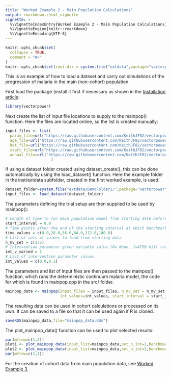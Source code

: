 ```yaml
---
title: "Worked Example 2 - Main Population Calculations"
output: rmarkdown::html_vignette
vignette: >
  %\VignetteIndexEntry{Worked Example 2 - Main Population Calculations}
  %\VignetteEngine{knitr::rmarkdown}
  %\VignetteEncoding{UTF-8}
---
```


```r
knitr::opts_chunk$set(
  collapse = TRUE,
  comment = "#>"
)
knitr::opts_chunk$set(root.dir = system.file("extdata",package="vectorpower"))
```

This is an example of how to load a dataset and carry out simulations of the progression of malaria in the main (non-cohort) population.

First load the package (install it first if necessary as shown in the [Installation article](https://keithjf82.github.io/vectorpower/articles/B_installation.html):

```r
library(vectorpower)
```

Next create the list of input file locations to supply to the mainpop() function.  Here the files are located online, so the list is created manually:

```r
input_files <- list(
  param_file=url("https://raw.githubusercontent.com/KeithJF82/vectorpower/master/inst/extdata/DemoFolder1/model_parameters.txt"),
  age_file=url("https://raw.githubusercontent.com/KeithJF82/vectorpower/master/inst/extdata/DemoFolder1/age_data.txt"),
  het_file=url("https://raw.githubusercontent.com/KeithJF82/vectorpower/master/inst/extdata/DemoFolder1/het_data.txt"),
  start_file=url("https://raw.githubusercontent.com/KeithJF82/vectorpower/master/inst/extdata/DemoFolder1/start_data.txt"),
  annual_file=url("https://raw.githubusercontent.com/KeithJF82/vectorpower/master/inst/extdata/DemoFolder1/annual_data.txt")
                    )
```

If using a dataset folder created using dataset_create(), this can be done automatically by using the load_dataset() function. Here the example folder in the inst/extdata subfolder, created in the first worked example, is used:

```r
dataset_folder=system.file("extdata/DemoFolder1/",package="vectorpower")
input_files <- load_dataset(dataset_folder)
```

The parameters defining the trial setup are then supplied to be used by mainpop():

```r
# Length of time to run main population model from starting date before intervention begins
start_interval = 0.0  
# Time points after the end of the starting interval at which benchmark data should be output
time_values = c(0.0,28.0,56.0,84.0,112.0,140.0) 
# List of sets of values to load from starting data
n_mv_set = c(1:5) 
# Intervention parameter given variable value (0= None, 1=ATSB kill rate, 2=bednet coverage, 3=IRS coverage)
int_v_varied = 1 
# List of intervention parameter values
int_values = c(0.0,0.1) 
```

The parameters and list of input files are then passed to the mainpop() function, which runs the deterministic continuum malaria model, the code for which is found in mainpop.cpp in the src/ folder.

```r
mainpop_data <- mainpop(input_files = input_files, n_mv_set = n_mv_set, int_v_varied = int_v_varied, 
                        int_values=int_values, start_interval = start_interval, time_values=time_values)
```

The resulting data can be used in cohort calculations or processed on its own. It can be saved to a file so that it can be used again if R is closed.

```r
saveRDS(mainpop_data,file="mainpop_data.Rds")
```

The plot_mainpop_data() function can be used to plot selected results:

```r
par(mfrow=c(1,2))
plot1 <- plot_mainpop_data(input_list=mainpop_data,set_n_int=1,benchmark="slide_prev",age_start=0.0,age_end = 65.0)
plot2 <- plot_mainpop_data(input_list=mainpop_data,set_n_int=2,benchmark="slide_prev",age_start=0.0,age_end = 65.0)
par(mfrow=c(1,1))
```

For the creation of cohort data from main population data, see [Worked Example 3](https://keithjf82.github.io/vectorpower/articles/E_worked_example03.html).

